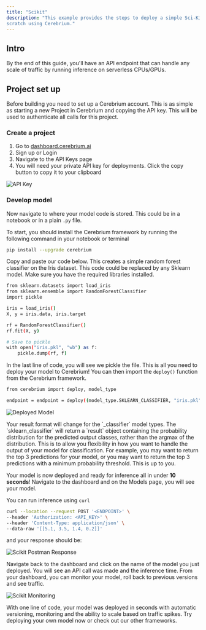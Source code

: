 ```yaml
---
title: "Scikit"
description: "This example provides the steps to deploy a simple Sci-Kit Learn model from
scratch using Cerebrium."
---
```


## Intro

By the end of this guide, you'll have an API endpoint that can handle any scale
of traffic by running inference on serverless CPUs/GPUs.

## Project set up

Before building you need to set up a Cerebrium account. This is as simple as
starting a new Project in Cerebrium and copying the API key. This will be used
to authenticate all calls for this project.

### Create a project

1. Go to [dashboard.cerebrium.ai](https://dashboard.cerebrium.ai)
2. Sign up or Login
3. Navigate to the API Keys page
4. You will need your private API key for deployments. Click the copy button to copy it to your clipboard

![API Key](/images/quickstarts/onnx-1.png)

### Develop model

Now navigate to where your model code is stored. This could be in a notebook or
in a plain `.py` file.

To start, you should install the Cerebrium framework by running the following
command in your notebook or terminal

```bash
pip install --upgrade cerebrium
```

Copy and paste our code below. This creates a simple random forest classifier on the Iris dataset.
This code could be replaced by any Sklearn model. Make sure you have
the required libraries installed.

```bash
from sklearn.datasets import load_iris
from sklearn.ensemble import RandomForestClassifier
import pickle

iris = load_iris()
X, y = iris.data, iris.target

rf = RandomForestClassifier()
rf.fit(X, y)

# Save to pickle
with open("iris.pkl", "wb") as f:
    pickle.dump(rf, f)
```

In the last line of code, you will see we pickle the file. This is all
you need to deploy your model to Cerebrium! You can then import the `deploy()`
function from the Cerebrium framework.

```bash
from cerebrium import deploy, model_type

endpoint = endpoint = deploy((model_type.SKLEARN_CLASSIFIER, "iris.pkl"), "sk-test-model" , "<API_KEY>")
```

![Deployed Model](/images/quickstarts/scikit-1.png)

<Note>
  Your result format will change for the `_classifier` model types. The
  `sklearn_classifier` will return a `result` object containing the probability
  distribution for the predicted output classes, rather than the argmax of the
  distribution. This is to allow you flexibility in how you want to handle the
  output of your model for classification. For example, you may want to return
  the top 3 predictions for your model, or you may want to return the top 3
  predictions with a minimum probability threshold. This is up to you.
</Note>

Your model is now deployed and ready for inference all in under **10 seconds**!
Navigate to the dashboard and on the Models page, you will see your model.

You can run inference using `curl`

```bash
curl --location --request POST '<ENDPOINT>' \
--header 'Authorization: <API_KEY>' \
--header 'Content-Type: application/json' \
--data-raw '[[5.1, 3.5, 1.4, 0.2]]'
```

and your response should be:

![Scikit Postman Response](/images/quickstarts/scikit-2.png)

Navigate back to the dashboard and click on the name of the model you just
deployed. You will see an API call was made and the inference time. From your dashboard, you can monitor your model, roll back to previous versions and see traffic.

![Scikit Monitoring](/images/quickstarts/scikit-3.png)

With one line of code, your model was deployed in seconds with automatic
versioning, monitoring and the ability to scale based on traffic spikes. Try
deploying your own model now or check out our other frameworks.
